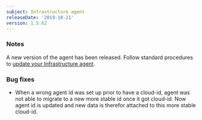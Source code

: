```yaml
---
subject: Infrastructure agent
releaseDate: '2019-10-21'
version: 1.5.62
---
```


### Notes

A new version of the agent has been released. Follow standard procedures to [update your Infrastructure agent](/docs/infrastructure/new-relic-infrastructure/installation/update-infrastructure-agent).

### Bug fixes

* When a wrong agent id was set up prior to have a cloud-id, agent was not able to migrate to a new more stable id once it got cloud-id. Now agent id is updated and new data is therefor attached to this more stable cloud-id.

